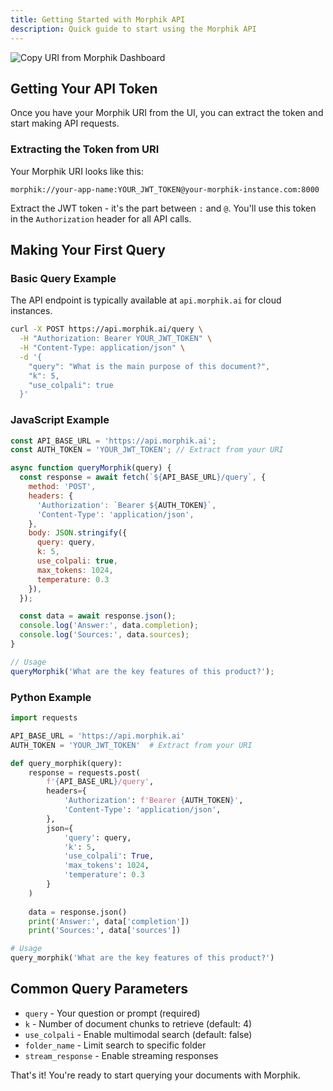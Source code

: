 ```yaml
---
title: Getting Started with Morphik API
description: Quick guide to start using the Morphik API
---
```


![Copy URI from Morphik Dashboard](/assets/copy_uri.png)

## Getting Your API Token

Once you have your Morphik URI from the UI, you can extract the token and start making API requests.

### Extracting the Token from URI

Your Morphik URI looks like this:
```
morphik://your-app-name:YOUR_JWT_TOKEN@your-morphik-instance.com:8000
```

Extract the JWT token - it's the part between `:` and `@`. You'll use this token in the `Authorization` header for all API calls.

## Making Your First Query

### Basic Query Example

The API endpoint is typically available at `api.morphik.ai` for cloud instances.

```bash
curl -X POST https://api.morphik.ai/query \
  -H "Authorization: Bearer YOUR_JWT_TOKEN" \
  -H "Content-Type: application/json" \
  -d '{
    "query": "What is the main purpose of this document?",
    "k": 5,
    "use_colpali": true
  }'
```

### JavaScript Example

```javascript
const API_BASE_URL = 'https://api.morphik.ai';
const AUTH_TOKEN = 'YOUR_JWT_TOKEN'; // Extract from your URI

async function queryMorphik(query) {
  const response = await fetch(`${API_BASE_URL}/query`, {
    method: 'POST',
    headers: {
      'Authorization': `Bearer ${AUTH_TOKEN}`,
      'Content-Type': 'application/json',
    },
    body: JSON.stringify({
      query: query,
      k: 5,
      use_colpali: true,
      max_tokens: 1024,
      temperature: 0.3
    }),
  });

  const data = await response.json();
  console.log('Answer:', data.completion);
  console.log('Sources:', data.sources);
}

// Usage
queryMorphik('What are the key features of this product?');
```

### Python Example

```python
import requests

API_BASE_URL = 'https://api.morphik.ai'
AUTH_TOKEN = 'YOUR_JWT_TOKEN'  # Extract from your URI

def query_morphik(query):
    response = requests.post(
        f'{API_BASE_URL}/query',
        headers={
            'Authorization': f'Bearer {AUTH_TOKEN}',
            'Content-Type': 'application/json',
        },
        json={
            'query': query,
            'k': 5,
            'use_colpali': True,
            'max_tokens': 1024,
            'temperature': 0.3
        }
    )
    
    data = response.json()
    print('Answer:', data['completion'])
    print('Sources:', data['sources'])

# Usage
query_morphik('What are the key features of this product?')
```

## Common Query Parameters

- `query` - Your question or prompt (required)
- `k` - Number of document chunks to retrieve (default: 4)
- `use_colpali` - Enable multimodal search (default: false)
- `folder_name` - Limit search to specific folder
- `stream_response` - Enable streaming responses

That's it! You're ready to start querying your documents with Morphik.